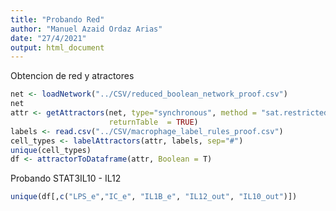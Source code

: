 ```yaml
---
title: "Probando Red"
author: "Manuel Azaid Ordaz Arias"
date: "27/4/2021"
output: html_document
---
```

Obtencion de red y atractores
```r
net <- loadNetwork("../CSV/reduced_boolean_network_proof.csv")
net
attr <- getAttractors(net, type="synchronous", method = "sat.restricted", maxAttractorLength = 1,
                      returnTable  = TRUE)
labels <- read.csv("../CSV/macrophage_label_rules_proof.csv")
cell_types <- labelAttractors(attr, labels, sep="#")
unique(cell_types)
df <- attractorToDataframe(attr, Boolean = T)
```

Probando STAT3IL10 - IL12

```r
unique(df[,c("LPS_e","IC_e", "IL1B_e", "IL12_out", "IL10_out")])
```




